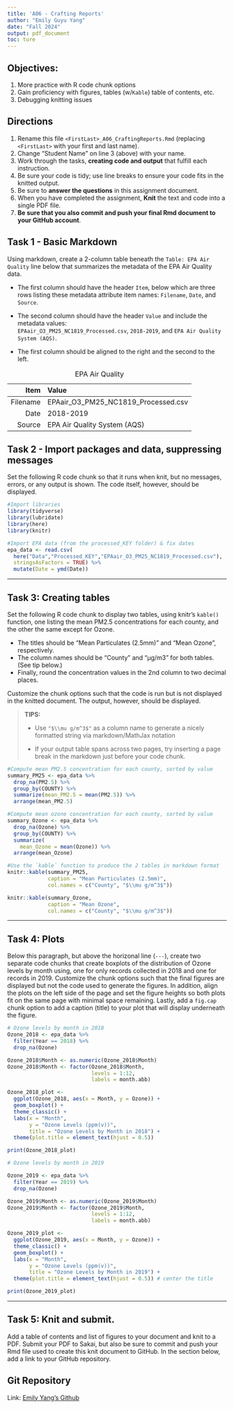 ```yaml
---
title: 'A06 - Crafting Reports'
author: "Emily Guyu Yang" 
date: "Fall 2024"
output: pdf_document
toc: ture
---
```

\listoffigures

## Objectives:

1.  More practice with R code chunk options
2.  Gain proficiency with figures, tables (w/`Kable`) table of contents, etc.
3.  Debugging knitting issues

## Directions

1.  Rename this file `<FirstLast>_A06_CraftingReports.Rmd` (replacing `<FirstLast>` with your first and last name).
2.  Change "Student Name" on line 3 (above) with your name.
3.  Work through the tasks, **creating code and output** that fulfill each instruction.
4.  Be sure your code is tidy; use line breaks to ensure your code fits in the knitted output.
5.  Be sure to **answer the questions** in this assignment document.
6.  When you have completed the assignment, **Knit** the text and code into a single PDF file.
7.  **Be sure that you also commit and push your final Rmd document to your GitHub account**.

## Task 1 - Basic Markdown

Using markdown, create a 2-column table beneath the `Table: EPA Air Quality` line below that summarizes the metadata of the EPA Air Quality data.

- The first column should have the header `Item`, below which are three rows listing these metadata attribute item names: `Filename`, `Date`, and `Source`.

- The second column should have the header `Value` and include the metadata values:   
`EPAair_O3_PM25_NC1819_Processed.csv`, `2018-2019`, and `EPA Air Quality System (AQS)`.

- The first column should be aligned to the right and the second to the left.

Table: EPA Air Quality

Item  | Value
-------------: | :-------------
Filename  | EPAair_O3_PM25_NC1819_Processed.csv
Date  | 2018-2019
Source  | EPA Air Quality System (AQS)

## Task 2 - Import packages and data, suppressing messages

Set the following R code chunk so that it runs when knit, but no messages, errors, or any output is shown. The code itself, however, should be displayed.

```r
#Import libraries
library(tidyverse)
library(lubridate)
library(here)
library(knitr)

#Import EPA data (from the processed_KEY folder) & fix dates
epa_data <- read.csv(
  here("Data","Processed_KEY","EPAair_O3_PM25_NC1819_Processed.csv"),
  stringsAsFactors = TRUE) %>% 
  mutate(Date = ymd(Date))
```

---

## Task 3: Creating tables

Set the following R code chunk to display two tables, using knitr's `kable()` function, one listing the mean PM2.5 concentrations for each county, and the other the same except for Ozone. 

-   The titles should be "Mean Particulates (2.5mm)" and "Mean Ozone", respectively. 
-   The column names should be "County" and "µg/m3" for both tables. (See tip below.)
-   Finally, round the concentration values in the 2nd column to two decimal places.

Customize the chunk options such that the code is run but is not displayed in the knitted document. The output, however, should be displayed.

> **TIPS:**
>
> -   Use `"$\\mu g/m^3$"` as a column name to generate a nicely formatted string via markdown/MathJax notation
>
> -   If your output table spans across two pages, try inserting a page break in the markdown just before your code chunk.

```r
#Compute mean PM2.5 concentration for each county, sorted by value
summary_PM25 <- epa_data %>% 
  drop_na(PM2.5) %>% 
  group_by(COUNTY) %>% 
  summarize(mean_PM2.5 = mean(PM2.5)) %>% 
  arrange(mean_PM2.5)

#Compute mean ozone concentration for each county, sorted by value
summary_Ozone <- epa_data %>% 
  drop_na(Ozone) %>% 
  group_by(COUNTY) %>% 
  summarize(
    mean_Ozone = mean(Ozone)) %>% 
  arrange(mean_Ozone)

#Use the `kable` function to produce the 2 tables in markdown format
knitr::kable(summary_PM25, 
             caption = "Mean Particulates (2.5mm)", 
             col.names = c("County", "$\\mu g/m^3$"))

knitr::kable(summary_Ozone, 
             caption = "Mean Ozone",
             col.names = c("County", "$\\mu g/m^3$"))
```

---

## Task 4: Plots

Below this paragraph, but above the horizonal line (`---`), create two separate code chunks that create boxplots of the distribution of Ozone levels by month using, one for only records collected in 2018 and one for records in 2019. Customize the chunk options such that the final figures are displayed but not the code used to generate the figures. In addition, align the plots on the left side of the page and set the figure heights so both plots fit on the same page with minimal space remaining. Lastly, add a `fig.cap` chunk option to add a caption (title) to your plot that will display underneath the figure.

```r
# Ozone levels by month in 2018
Ozone_2018 <- epa_data %>% 
  filter(Year == 2018) %>% 
  drop_na(Ozone)

Ozone_2018$Month <- as.numeric(Ozone_2018$Month)
Ozone_2018$Month <- factor(Ozone_2018$Month,
                           levels = 1:12,
                           labels = month.abb)

Ozone_2018_plot <- 
  ggplot(Ozone_2018, aes(x = Month, y = Ozone)) +
  geom_boxplot() +
  theme_classic() +
  labs(x = "Month",
       y = "Ozone Levels (ppm(v))",
       title = "Ozone Levels by Month in 2018") +
  theme(plot.title = element_text(hjust = 0.5))

print(Ozone_2018_plot)

```

```r
# Ozone levels by month in 2019

Ozone_2019 <- epa_data %>% 
  filter(Year == 2019) %>% 
  drop_na(Ozone)

Ozone_2019$Month <- as.numeric(Ozone_2019$Month)
Ozone_2019$Month <- factor(Ozone_2019$Month,
                           levels = 1:12,
                           labels = month.abb)

Ozone_2019_plot <- 
  ggplot(Ozone_2019, aes(x = Month, y = Ozone)) +
  theme_classic() +
  geom_boxplot() +
  labs(x = "Month",
       y = "Ozone Levels (ppm(v))",
       title = "Ozone Levels by Month in 2019") +
  theme(plot.title = element_text(hjust = 0.5)) # center the title

print(Ozone_2019_plot)


```

---

## Task 5: Knit and submit.

Add a table of contents and list of figures to your document and knit to a PDF. Submit your PDF to Sakai, but also be sure to commit and push your Rmd file used to create this knit document to GitHub. In the section below, add a link to your GitHub repository.

## Git Repository
Link: [Emily Yang's Github](https://github.com/emily-gy/EDE_Fall2024/tree/main)
